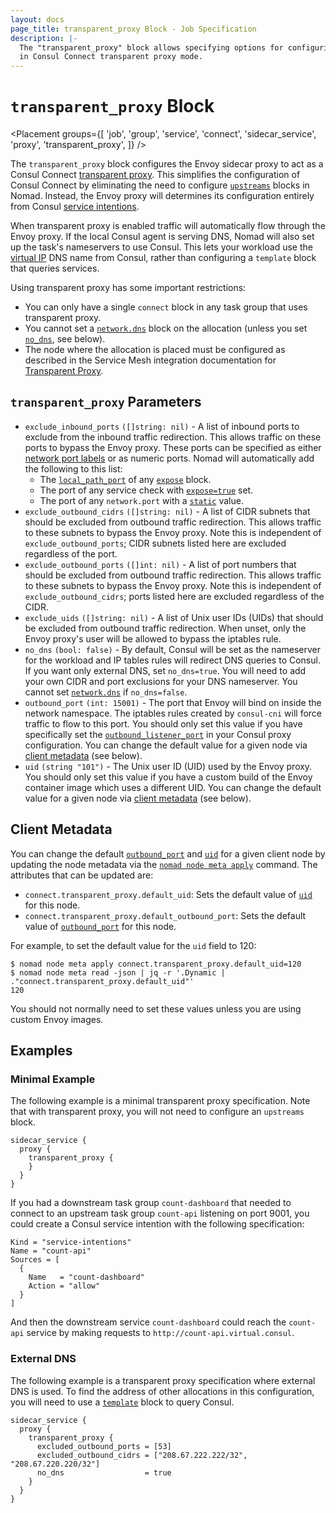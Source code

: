 ```yaml
---
layout: docs
page_title: transparent_proxy Block - Job Specification
description: |-
  The "transparent_proxy" block allows specifying options for configuring Envoy
  in Consul Connect transparent proxy mode.
---
```


# `transparent_proxy` Block

<Placement
  groups={[
    'job',
    'group',
    'service',
    'connect',
    'sidecar_service',
    'proxy',
    'transparent_proxy',
  ]}
/>

The `transparent_proxy` block configures the Envoy sidecar proxy to act as a
Consul Connect [transparent proxy][tproxy]. This simplifies the configuration of
Consul Connect by eliminating the need to configure [`upstreams`][] blocks in
Nomad. Instead, the Envoy proxy will determines its configuration entirely from
Consul [service intentions][].

When transparent proxy is enabled traffic will automatically flow through the
Envoy proxy. If the local Consul agent is serving DNS, Nomad will also set up
the task's nameservers to use Consul. This lets your workload use the [virtual
IP][] DNS name from Consul, rather than configuring a `template` block that
queries services.

Using transparent proxy has some important restrictions:

* You can only have a single `connect` block in any task group that uses
  transparent proxy.
* You cannot set a [`network.dns`][] block on the allocation (unless you set
  [`no_dns`](#no_dns), see below).
* The node where the allocation is placed must be configured as described in
  the Service Mesh integration documentation for [Transparent Proxy][].

## `transparent_proxy` Parameters

* `exclude_inbound_ports` `([]string: nil)` - A list of inbound ports to exclude
  from the inbound traffic redirection. This allows traffic on these ports to
  bypass the Envoy proxy. These ports can be specified as either [network port
  labels][port_labels] or as numeric ports. Nomad will automatically add the
  following to this list:
  * The [`local_path_port`][] of any [`expose`][] block.
  * The port of any service check with [`expose=true`][check_expose] set.
  * The port of any `network.port` with a [`static`][] value.
* `exclude_outbound_cidrs` `([]string: nil)` - A list of CIDR subnets that
  should be excluded from outbound traffic redirection. This allows traffic to
  these subnets to bypass the Envoy proxy. Note this is independent of
  `exclude_outbound_ports`; CIDR subnets listed here are excluded regardless of
  the port.
* `exclude_outbound_ports` `([]int: nil)` - A list of port numbers that should
  be excluded from outbound traffic redirection. This allows traffic to these
  subnets to bypass the Envoy proxy. Note this is independent of
  `exclude_outbound_cidrs`; ports listed here are excluded regardless of the
  CIDR.
* `exclude_uids` `([]string: nil)` - A list of Unix user IDs (UIDs) that should
  be excluded from outbound traffic redirection. When unset, only the Envoy
  proxy's user will be allowed to bypass the iptables rule.
* `no_dns` `(bool: false)` - By default, Consul will be set as the nameserver
  for the workload and IP tables rules will redirect DNS queries to Consul. If
  you want only external DNS, set `no_dns=true`. You will need to add your own
  CIDR and port exclusions for your DNS nameserver. You cannot set
  [`network.dns`][] if `no_dns=false`.
* `outbound_port` `(int: 15001)` - The port that Envoy will bind on inside the
  network namespace. The iptables rules created by `consul-cni` will force
  traffic to flow to this port. You should only set this value if you have
  specifically set the [`outbound_listener_port`][] in your Consul proxy
  configuration. You can change the default value for a given node via [client
  metadata](#client-metadata) (see below).
* `uid` `(string "101")` - The Unix user ID (UID) used by the Envoy proxy. You
  should only set this value if you have a custom build of the Envoy container
  image which uses a different UID. You can change the default value for a given
  node via [client metadata](#client-metadata) (see below).

## Client Metadata

You can change the default [`outbound_port`](#outbound_port) and [`uid`](#uid)
for a given client node by updating the node metadata via the [`nomad node meta
apply`][] command. The attributes that can be updated are:

* `connect.transparent_proxy.default_uid`: Sets the default value of
  [`uid`](#uid) for this node.
* `connect.transparent_proxy.default_outbound_port`: Sets the default value of
  [`outbound_port`](#outbound_port) for this node.

For example, to set the default value for the `uid` field to 120:

```shell-session
$ nomad node meta apply connect.transparent_proxy.default_uid=120
$ nomad node meta read -json | jq -r '.Dynamic | ."connect.transparent_proxy.default_uid"'
120
```

You should not normally need to set these values unless you are using custom
Envoy images.

## Examples

### Minimal Example

The following example is a minimal transparent proxy specification. Note that
with transparent proxy, you will not need to configure an `upstreams` block.

```hcl
sidecar_service {
  proxy {
    transparent_proxy {
    }
  }
}
```

If you had a downstream task group `count-dashboard` that needed to connect to
an upstream task group `count-api` listening on port 9001, you could create a
Consul service intention with the following specification:

```hcl
Kind = "service-intentions"
Name = "count-api"
Sources = [
  {
    Name   = "count-dashboard"
    Action = "allow"
  }
]
```

And then the downstream service `count-dashboard` could reach the `count-api`
service by making requests to `http://count-api.virtual.consul`.

### External DNS

The following example is a transparent proxy specification where external DNS is
used. To find the address of other allocations in this configuration, you will
need to use a [`template`][] block to query Consul.

```hcl
sidecar_service {
  proxy {
    transparent_proxy {
      excluded_outbound_ports = [53]
      excluded_outbound_cidrs = ["208.67.222.222/32", "208.67.220.220/32"]
      no_dns                  = true
    }
  }
}
```

[tproxy]: /consul/docs/k8s/connect/transparent-proxy
[`upstreams`]: /nomad/docs/job-specification/upstreams
[service intentions]: /consul/docs/connect/config-entries/service-intentions
[virtual IP]: /consul/docs/services/discovery/dns-static-lookups#service-virtual-ip-lookups
[`consul-cni`]: https://releases.hashicorp.com/consul-cni
[cni_plugins]: /nomad/docs/networking/cni#cni-reference-plugins
[consul_dns_port]: /consul/docs/agent/config/config-files#dns_port
[`recursors`]: /consul/docs/agent/config/config-files#recursors
[port_labels]: /nomad/docs/job-specification/network#port-parameters
[`local_path_port`]: /nomad/docs/job-specification/expose#local_path_port
[`expose`]: /nomad/docs/job-specification/expose
[check_expose]: /nomad/docs/job-specification/service#expose
[`static`]: /nomad/docs/job-specification/network#static
[`outbound_listener_port`]: /consul/docs/connect/proxies/proxy-config-reference#outbound_listener_port
[`template`]: /nomad/docs/job-specification/template#consul-integration
[`nomad node meta apply`]: /nomad/docs/commands/node/meta/apply
[`network.dns`]: /nomad/docs/job-specification/network#dns-parameters
[Transparent Proxy]: /nomad/docs/integrations/consul/service-mesh#transparent-proxy
